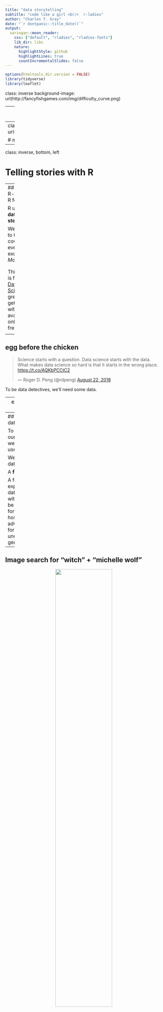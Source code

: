 ```yaml
---
title: "data storytelling"
subtitle: "code like a girl <br/>  r-ladies"
author: "Charles T. Gray"
date: "`r dontpanic::title_date()`"
output:
  xaringan::moon_reader:
    css: ["default", "rladies", "rladies-fonts"]
    lib_dir: libs
    nature:
      highlightStyle: github
      highlightLines: true
      countIncrementalSlides: false
---
```


```r
options(htmltools.dir.version = FALSE)
library(tidyverse)
library(leaflet)
```

class: inverse
background-image: url(http://fancyfishgames.com/img/difficulty_curve.png)

---
class: bottom, right
background-image: url(http://unconf18.ropensci.org/images/Seattle.svg)

# `l33t` is in the eye of the beholder: rOpenSci Unconf 2018

---
class: top, right
background-image: url(https://github.com/ropenscilabs/mchtoolbox/raw/master/man/figures/imgHexSmall.png)

# meritget: `w00t`

---
class: inverse, bottom, left

# Telling stories with R

---
## What do R-users use R for?

R users are **data storytellers**.

We're going to try to cover everything except *Model*.

<!-- ![](https://github.com/hadley/r4ds/blob/master/diagrams/data-science-explore.png?raw=true) -->

<center>
<img src="https://github.com/hadley/r4ds/blob/master/diagrams/data-science-explore.png?raw=true" style="width:60%">
</center>


This image is from [R for Data Science](http://r4ds.had.co.nz/), a great text to get started with. It's available online as a free ebook.

<blockquote class="twitter-tweet" data-lang="en"><p lang="en" dir="ltr">I just crunched the numbers and determined I make (on average) $1.86 on each copy of R4DS — so you should never feel about using the free website! (<a href="https://t.co/48IKOWCtSc">https://t.co/48IKOWCtSc</a>)</p>&mdash; Hadley Wickham (@hadleywickham) <a href="https://twitter.com/hadleywickham/status/1032413255313055745?ref_src=twsrc%5Etfw">August 22, 2018</a></blockquote>
<script async src="https://platform.twitter.com/widgets.js" charset="utf-8"></script>

---

## egg before the chicken

<blockquote class="twitter-tweet" data-lang="en"><p lang="en" dir="ltr">Science starts with a question. Data science starts with the data. What makes data science so hard is that it starts in the wrong place. <a href="https://t.co/AQKbPCCtC2">https://t.co/AQKbPCCtC2</a></p>&mdash; Roger D. Peng (@rdpeng) <a href="https://twitter.com/rdpeng/status/1032082808964100096?ref_src=twsrc%5Etfw">August 22, 2018</a></blockquote>
<script async src="https://platform.twitter.com/widgets.js" charset="utf-8"></script>


To be data detectives, we'll need some data.

---
class: inverse, bottom, left

# A fitting dataset

---
## A fitting dataset

To familiarise ourselves with R, we will do what R users do.

We will explore a dataset.

A **fitting** dataset. 

A few images to explain why a dataset about witch trials might be appropriate for a workshop hosted by an advocacy group for underrepresented genders.

---
## Image search for "witch" + "michelle wolf"

<center>
<img src="https://steemitimages.com/DQmRquBByC9rwriPGJgp3uHy4Hatg9gTQzDicgGiiX1uAzi/MichelleWolfWickedWitch_13.png" style="width:60%">
</center>

---
## Image search for "witch" + "julia gillard"

<center>
<img src="https://static.ffx.io/images/$zoom_1%2C$multiply_0.512%2C$ratio_1.777778%2C$width_2000%2C$x_0%2C$y_23/t_crop_custom/t_sharpen%2Cq_auto%2Cf_auto/415251affe0440a502699c0723e8229e86270864" style="width:70%">
</center>

---
## Image search for "witch" + "hillary clinton"

<center>
<img src="http://wp.production.patheos.com/blogs/panmankey/files/2016/11/1-hillary-witch-2-768x432.jpg" style="width:80%">
</center>

### A fitting dataset

The inspiration for this presentation was an [analysis](http://rex-analytics.com/witch-hunting-europe-discovery-missingness/) by Steph de Silva, of [useR! 2018](https://user2018.r-project.org/blog/2018/05/30/interview-with-steph-de-silva/) keynote renown.


---
class: inverse, bottom, left
# Questions, questions that need answering

---
## What would you like to know?

What *data* do we have available?


```r
# Below, the <center> syntax is html to centre the gif within. Notice that it is the same syntax as importing a png, jpg, or pdf image. 

# Rmarkdown and chunks support latex, html, bash, python, and whatnot. Due to this flexibility, for some researchers, such as Charles, .Rmd is their preferred working document type.  

# Setting the chunk option to echo = FALSE ensures this isn't in the html output. There are many chunk options in Rmarkdown documents to explore. 
```

<center>
<img src="https://alloftheones.files.wordpress.com/2014/04/ezgif-save.gif" style="width:60%">
</center>

---
## How to answer these questions?

For *this* workshop:

- [language](https://www.r-project.org/): R
- [Integrated development environment (IDE)](https://en.wikipedia.org/wiki/Integrated_development_environment): RStudio

### Why these tools?

- R was intentionally developed to be a data analysis language (aeroplane) 
- RStudio is designed to help users use R (airport)

"The plane is pretty boring without the airport around it."

(Tip of the hat to Julia Lowndes for the aeroplane analogy.)

---
class: inverse, bottom, left
# Installation hell

---
## Installation overview

- install R
- install RStudio 

Installation instructions [adapted](https://github.com/rladies/meetup-presentations_london/blob/master/2016-04_Beginners_DropIn/April_DropIn.Rmd) with appreciation from a previous workshop. 

---
## Install R on Mac or Windows

Go to the [Comprehensive R Archive Network](https://cran.r-project.org/)(CRAN) website.

It was first in a google search for 'cran' in June 2018.

---

### For Mac users

- Click on **Download R for (Mac) OS X** 
- Look at the top link under **Latest release**, which at time of writing is **R-3.5.0.pkg**, and download this if compatible with your current version mac OS (Mavericks 10.9 or higher). Otherwise download the version beneath it which is compatible for older mac OS versions. 

### For Windows users

- Click on **Download R for Windows** 
- Then click on the link **install R for the first time** 
- Download from the large link at the top of the page which at time of writing is **Download R 3.5.0 for Windows**. 

---
## Install R

- Then double click the downloaded **R-3.5.0.pkg** file and follow the prompts to install the downloaded software.

---
## Download & Install RStudio:

Go to the [RStudio](https://www.rstudio.com/) website.  

It was first in a google search for 'rstudio' in June 2018.

Choose **RStudio** and scroll down to the blue **Download RStudio Desktop** button. 

Click the green button to download **RStudio Desktop Open Source License** and select appropriate installer for your operating system.

Double click the installer and follow the prompts to set up RStudio. 

---
## Why RStudio?

Working in an RStudio [project](https://support.rstudio.com/hc/en-us/articles/200526207-Using-Projects) has **many** benefits.

- Free, open source software R in an IDE
- Reproducible workflows
- Streamlined workflow, project to package

---
class: inverse, bottom, left
# Getting started in RStudio

---
## Create a project

- Open RStudio and create a project via **File-New Project**
- Select **New Directory** and choose **New Project**
- Name your project **rcurious**
- Save the project directory wherever suits you


---
## Argh, so many windows

Let's start with a couple useful panes.

- Console
- Environment

### Cheat sheet

**Help-Cheatsheets-RStudio IDE Cheatsheet** 

---
class: inverse, bottom, left
# How to run code?!

---

## Pseudo code

So that you have the experience of getting your hands dirty with code, we'll use pseudo code.

```{}
<this is pseudo code>

install.packages("<write code here>")


```

If I wanted to install a package called `metafor`, I would use the code

```{}
install.packages("metafor")
```

Notice that we drop the `<>`. That's not code, it's *pseudo code* to highlight where your input is.

---

## Running code in the Console

The console is where you can execute single-line R commands.

The console is located, by default, in the lower left pane. 

### code it, grrl

Try `3 + 2` in the Console pane and press **enter**.

---

## Environment

I can store the number 5 in an *object* `x`. To assign a value we use an arrow `<-`.

```r
# Say, if I wanted to store the character string 
"the cake is a lie" 
# in a variable called cake. 

# show me the cake
```

### code it, grrl

If I assign the value 5 to the *object* `x`, and call it in the console, it returns the value assigned.

```r
# Assign 5 to x and call x.

```

There are many complex data types in R.

---

## Data structures in R

Data *objects* can be made of

- numbers
- characters "this is a character string"
- logicals (TRUE/FALSE) 
- list (mixed)

Or tables of combinations of the above.

```r
# The head() function displays the top of the table. Here I asked to see the top 2 lines of the preloaded iris dataset in R. These small preloaded datasets are very handy for trying things out.

head(iris, 2)

# Notice, also, that setting echo = FALSE in this chunk prevents the code and commments from displaying in the knitted document.
```


And much more.

---

The witch trials dataset is a table.

It is a [*tidy*](https://cran.r-project.org/web/packages/tidyr/vignettes/tidy-data.html) data structure:

- rows are *observations*
- columns are *variables* (attributes)

---

## Editor

We'll do this analysis in R markdown.

- run code in *chunks*
- write in text, LaTeX, html, outside of code chunks 
- make websites, presentations, books 

---
class: bottom, center, inverse

# Rmarkdown

---

## Opening an .Rmd

Open **File-New File-R Markdown** 

Follow the prompts to install the required *packages*.  

Give your document a title and press **ok**.

This will open an *untitled* template. 

Save your document - note, you have given your document a title, not saved it!

Press the wheel next to the **knit** icon at the top of the Editor pane and select Viewer.

Now we will *knit* our document.

---

## The tutorial document

A treasure trove! 

---
## Presentations to notes
 
**control + shift + k** to knit

But it is annoying having a pop out window, so let's view these notes in the Viewer pane.

We are going to modify the YAML at the top of the document so that you can see how to toggle a presentation into notes. 

Press the little **document outline** button in the top right corner of the Editor pane, and navigate to the top of the document.

```
output :
  # ioslides_presentation 
  html_document: 
     toc: true
     toc_float: true
```

Knit again. (This can take a while.) 

---

### code it, grrl

Navigate to this section in the Editor pane by using the **Document Outline** provided by the button in the top right of the Editor.



--### code it, grrl

Let's create a section called **cats**.

- To create a heading use `#`. The more `###`, the smaller the heading.

becomes 

## cats are awesome

```r
# add heading here "cats" 
```

Somewhat confusingly, comments in R are indicated with a single `#`.


---
We can add bullet points with  `-`. So,

```
- Euclid
- Beanie
- Patches
```

renders in your output like this:

- Euclid
- Beanie


### code it, grrl

```r
# add Patches' name to the list
```

### Cheatsheet

You can make tables, insert images and videos, and much more! 

There are two cheatsheets on RMarkdown in **Help-Cheatsheets**. 
### 

Knit your document and bask in the pretty!

---
class: inverse, bottom, left 

# Packages

---

## Packages

Packages are collections of other people's code.

Often someone has already written a script that does what you want to do.

For example, we want to import the witch trials data. We will use a package that helps with data wrangling tasks like this, the [`tidyverse`](https://www.tidyverse.org/). 

We're going to use the metapackage `tidyverse` to help us with our data analysis. 

---

## Functions

The most common element of packages are functions. R also comes preloaded with a *base* of functions commonly used. 

Functions run other people's code for us, so that we don't have to reinvent the wheel. 
We will use functions to intall and load the `tidyverse`.

### How to spot a function

- *functions* in R take the form `<function()>`

### Getting more information 

To learn more about a function, type `?function` into the Console, and the Help pane will display documentation. 

---

## Installing packages

We want to install the package `tidyverse`.

Take a look at the help documentation for the function `install.packages()`.

### installation
`install.packages("<name of package>")`

NB: packages only need to be installed once.

---
## Using packages

`library(<name of package>)`

### code it, grrl

We would like to install and use a package called "tidyverse". 

Let's try. 

I already have `tidyverse` installed. What happens if I try to load a package I haven't installed yet? 

```r
# load tidyverse
library(tidyverse)

# try loading a package that hasn't been installed at the console 
```

---
class: bottom, left, inverse

# Importing data

---

## Import the witch trials data

Since the data is stored on an online repository, we can import it via url. 

We can import this data using the `read_csv()` function from the `tidyverse`. 

**This function takes one argument, the url, which goes between the () as a "character string".**   

There are many types file types, which often need special care. 

---
## code it, grrl

The data is found here: "https://raw.githubusercontent.com/JakeRuss/witch-trials/master/data/trials.csv"

Try importing the data at the console with `read_csv`. 

```{}
read_csv(<"my_url">)
```


```r
# import data with readr::read_csv

```


`read_csv` with the argument url produces a data object. An object we can assign.

Open a code chunk *here* and read the data in using `read_csv` and assign `<-` the data to an object called `witchdat`

- **control+alt+i** to open a code chunk. 
- press green **play** to run chunk.


---

## Take a look

What do we see in the Environment?

Click on it!


---
class: inverse, bottom, left

# Exploratory data analysis

---
## Exploratory data analysis

Let's explore the information in this table.

- summary
- wrangling and cleaning 
- visualisation

---
## Summary functions

Lots of objects in R `<an R object>` are friendly to the `summary(<an R object>)` function. We're going to use a fancy summary function that gives nice histograms. 

```{}
skimr::skim(<a dataset>)
```

### code it, grrl

- Open a code chunk here and load the `skimr` package in your notes
- apply the `skim` function to the `witchdat` data

```r

```

---
## Informed questions

*Based on this new information, what questions do we add or update?*

At this point, we often wish to manipulate the data in some way. 

This is variously known as wrangling, cleaning, and scrubbing.

---
class: bottom, left, inverse
# Data wrangling

---
## The fine art of wrangling

<center>
<img src="http://p.migdal.pl/imgs/2016-03-15-dark-side-of-science-meme.jpg" style="width:80%">
</center>

---
## Change the name of a variable

This presentation is inspired by Steph de Silva's wonderful [analysis](http://rex-analytics.com/witch-hunting-europe-discovery-missingness/) *Witch Hunting in Europe: a discovery of missingness*.

One of the first things that Steph does is change the name of the column `gadm.adm0` to something more human-interpretable, `country`.

Steph notes, 
> "This is a gross oversimplification of geography in the middle ages of Europe, but it describes the location of the trial in terms that will be most familiar to many modern users."

---
## Follow in the footsteps of greatness

Let's use the `rename()` function to change the name of the variable (column) `gadm.adm0` to `country`.

To do this, we'll learn a very useful *operator*, the pipe ` %>% `. 

---
## The pipe

Piping makes code easier to read (arguably).  

For example, we saw a snapshot of the preloaded iris data earlier.

The `head()` function takes one argument, a table: 

```{}
head(<some data table>). 
```

But we could also *pipe* `%>%` the data into the function.

```{}
<some data table> %>% head() 
```

---
## code it, grrl

Use the pipe operator and the `head` function to present the top of the `witchdat` dataset. 

```r
# head function applied to witchdat

# head function with pipe applied to witchdat

```

---
## Rename a column

We can rename a column by constructing a pipe from the table to the `rename` function
```{}
<my data> %>% 
  rename(<newname> = <oldname>)
```

### code it, grrl

Pipe `witchdat` to the `rename` function and change `gadm.adm0` to `country`. 

```r
```


---
class: bottom, left, inverse
# Visualisation

---
## The structure of a ggplot

The tidy way of plotting data is with the `ggplot2` package, which comes with the `tidyverse`.

```{}
<some data> %>% # pipe the data to ggplot()


```


### code it, grrl

What happens when we `%>%` the `witchdat` table into `ggplot()`?

---
## Aesthetics

We define x and y axes of the plot with aesthetics in `ggplot`.

```{}
<some data> %>% 
  ggplot(aes(x = <column name>, y = <column name>))
```

### code it, grrl

What happens if we set x and y axes to column names in `aes`? 

---
## code it, grrl: my first ggplot

Let's see how many women were murdered as witches over time.  

We'll add a plot layer `+` to our ggplot using `geom_point` for a scatterplot. 

Set the x axis to *year* and the y axis to *deaths*.

```{}
<data> %>% 
  ggplot(aes(x = <column with year>, y = <column with deaths>)) +
  geom_point() # Adds a scatterplot.
```


```r
# just in case I forgot to import the data 
# witchdat <- readr::read_csv("https://raw.githubusercontent.com/JakeRuss/witch-trials/master/data/trials.csv")


```


---
## leaflet demo


```r
leaflet::leaflet() %>%
  leaflet::addTiles() %>%
  leaflet::addCircles(data = witchdat,
                      lng = ~ lon,
                      lat = ~ lat)

```


---
### Thanks for listening! How to bling your slides, r-ladies style: 

```r
output:
  xaringan::moon_reader:
    css: ["default", "rladies", "rladies-fonts"]
```

```r
knitr::include_url("https://alison.rbind.io/post/r-ladies-slides/", height = 375)
```


---
class: bottom, right, inverse
# Further reading

---
## The rstats community is the best

I thought you might be interested in a conversation I had while preparing this workshop. The [rstats community](https://community.rstudio.com/) is your best resource.

<blockquote class="twitter-tweet" data-lang="en"><p lang="en" dir="ltr">How to teach R to students so they make enough autonomous cognitive links to take more away from the experience than simply successfully running the example? <a href="https://twitter.com/samclifford?ref_src=twsrc%5Etfw">@samclifford</a> <a href="https://twitter.com/MilesMcBain?ref_src=twsrc%5Etfw">@MilesMcBain</a> <a href="https://twitter.com/thejholloway?ref_src=twsrc%5Etfw">@thejholloway</a> <a href="https://twitter.com/visnut?ref_src=twsrc%5Etfw">@visnut</a> <a href="https://t.co/PlNt3M0xY3">https://t.co/PlNt3M0xY3</a></p>&mdash; Charles T. Gray (@cantabile) <a href="https://twitter.com/cantabile/status/1008248732259790849?ref_src=twsrc%5Etfw">June 17, 2018</a></blockquote>
<script async src="https://platform.twitter.com/widgets.js" charset="utf-8"></script>

Sidenote, I'd recently seen Maelle Salmon speak about the benefits of blogging to engage with the community. 

This was the first time I tweeted about a blogpost; it is very reassuring to have people to bounce ideas off.

---
## Thanks for coming

We hope you had fun. 

### Special thanks

- Ally and everyone at Code Like a Girl
- All the R-Ladies who contributed to this workshop
    - Di
    - Kim
    - Steph
    - Sarah K.
    - Sarah R.
- Miles for git support 
- test specimen Dr X  


---
## Further reading

- Steph's original [analysis](http://rex-analytics.com/witch-hunting-europe-discovery-missingness/) 
- [R for Data Science](http://r4ds.had.co.nz/)
- The installation instructions are [adapted](https://github.com/rladies/meetup-presentations_london/blob/master/2016-04_Beginners_DropIn/April_DropIn.Rmd) from a previous workshop. 

```r
# update version of this presentation on the blog

```

```bash
# update the online version blog with:
cp -rf ../clg ../../../cantabile/static/talks

```
